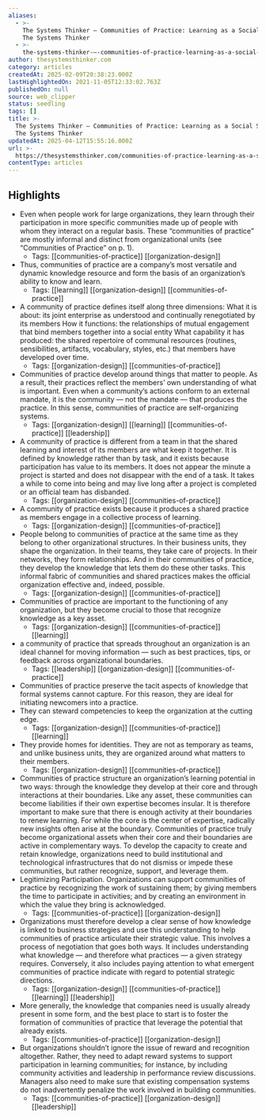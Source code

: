 ```yaml
---
aliases:
  - >-
    The Systems Thinker – Communities of Practice: Learning as a Social System -
    The Systems Thinker
  - >-
    the-systems-thinker-–-communities-of-practice-learning-as-a-social-system-the-systems-thinker
author: thesystemsthinker.com
category: articles
createdAt: 2025-02-09T20:38:23.000Z
lastHighlightedOn: 2021-11-05T12:33:02.763Z
publishedOn: null
source: web_clipper
status: seedling
tags: []
title: >-
  The Systems Thinker – Communities of Practice: Learning as a Social System -
  The Systems Thinker
updatedAt: 2025-04-12T15:55:16.000Z
url: >-
  https://thesystemsthinker.com/communities-of-practice-learning-as-a-social-system/?utm_source=pocket_mylist
contentType: articles
---
```

## Highlights

- Even when people work for large organizations, they learn through their participation in more specific communities made up of people with whom they interact on a regular basis. These “communities of practice” are mostly informal and distinct from organizational units (see “Communities of Practice” on p. 1).
    - Tags: [[communities-of-practice]] [[organization-design]]
- Thus, communities of practice are a company’s most versatile and dynamic knowledge resource and form the basis of an organization’s ability to know and learn.
    - Tags: [[learning]] [[organization-design]] [[communities-of-practice]]
- A community of practice defines itself along three dimensions: What it is about: its joint enterprise as understood and continually renegotiated by its members How it functions: the relationships of mutual engagement that bind members together into a social entity What capability it has produced: the shared repertoire of communal resources (routines, sensibilities, artifacts, vocabulary, styles, etc.) that members have developed over time.
    - Tags: [[organization-design]] [[communities-of-practice]]
- Communities of practice develop around things that matter to people. As a result, their practices reflect the members’ own understanding of what is important. Even when a community’s actions conform to an external mandate, it is the community — not the mandate — that produces the practice. In this sense, communities of practice are self-organizing systems.
    - Tags: [[organization-design]] [[learning]] [[communities-of-practice]] [[leadership]]
- A community of practice is different from a team in that the shared learning and interest of its members are what keep it together. It is defined by knowledge rather than by task, and it exists because participation has value to its members. It does not appear the minute a project is started and does not disappear with the end of a task. It takes a while to come into being and may live long after a project is completed or an official team has disbanded.
    - Tags: [[organization-design]] [[communities-of-practice]]
- A community of practice exists because it produces a shared practice as members engage in a collective process of learning.
    - Tags: [[organization-design]] [[communities-of-practice]]
- People belong to communities of practice at the same time as they belong to other organizational structures. In their business units, they shape the organization. In their teams, they take care of projects. In their networks, they form relationships. And in their communities of practice, they develop the knowledge that lets them do these other tasks. This informal fabric of communities and shared practices makes the official organization effective and, indeed, possible.
    - Tags: [[organization-design]] [[communities-of-practice]]
- Communities of practice are important to the functioning of any organization, but they become crucial to those that recognize knowledge as a key asset.
    - Tags: [[organization-design]] [[communities-of-practice]] [[learning]]
- a community of practice that spreads throughout an organization is an ideal channel for moving information — such as best practices, tips, or feedback across organizational boundaries.
    - Tags: [[leadership]] [[organization-design]] [[communities-of-practice]]
- Communities of practice preserve the tacit aspects of knowledge that formal systems cannot capture. For this reason, they are ideal for initiating newcomers into a practice.
- They can steward competencies to keep the organization at the cutting edge.
    - Tags: [[organization-design]] [[communities-of-practice]] [[learning]]
- They provide homes for identities. They are not as temporary as teams, and unlike business units, they are organized around what matters to their members.
    - Tags: [[organization-design]] [[communities-of-practice]]
- Communities of practice structure an organization’s learning potential in two ways: through the knowledge they develop at their core and through interactions at their boundaries. Like any asset, these communities can become liabilities if their own expertise becomes insular. It is therefore important to make sure that there is enough activity at their boundaries to renew learning. For while the core is the center of expertise, radically new insights often arise at the boundary. Communities of practice truly become organizational assets when their core and their boundaries are active in complementary ways. To develop the capacity to create and retain knowledge, organizations need to build institutional and technological infrastructures that do not dismiss or impede these communities, but rather recognize, support, and leverage them.
- Legitimizing Participation. Organizations can support communities of practice by recognizing the work of sustaining them; by giving members the time to participate in activities; and by creating an environment in which the value they bring is acknowledged.
    - Tags: [[communities-of-practice]] [[organization-design]]
- Organizations must therefore develop a clear sense of how knowledge is linked to business strategies and use this understanding to help communities of practice articulate their strategic value. This involves a process of negotiation that goes both ways. It includes understanding what knowledge — and therefore what practices — a given strategy requires. Conversely, it also includes paying attention to what emergent communities of practice indicate with regard to potential strategic directions.
    - Tags: [[organization-design]] [[communities-of-practice]] [[learning]] [[leadership]]
- More generally, the knowledge that companies need is usually already present in some form, and the best place to start is to foster the formation of communities of practice that leverage the potential that already exists.
    - Tags: [[communities-of-practice]] [[organization-design]]
- But organizations shouldn’t ignore the issue of reward and recognition altogether. Rather, they need to adapt reward systems to support participation in learning communities; for instance, by including community activities and leadership in performance review discussions. Managers also need to make sure that existing compensation systems do not inadvertently penalize the work involved in building communities.
    - Tags: [[communities-of-practice]] [[organization-design]] [[leadership]]
